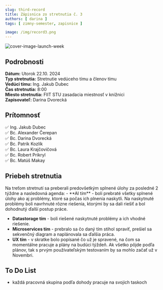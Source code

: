 ```yaml
---
slug: third-record
title: Zápisnica zo stretnutia č. 3
authors: [ darina ]
tags: [ zimny-semester, zapisnice ]

image: /img/record3.png
---
```

![cover-image-launch-week](/img/record3.png)

<!-- ❌✅ -->
<!-- truncate -->

## Podrobnosti

**Dátum:** Utorok 22.10. 2024  
**Typ stretnutia:** Stretnutie vedúceho tímu a členov tímu  
**Vedúci tímu:** Ing. Jakub Dubec  
**Čas stretnutia:** 8:00  
**Miesto stretnutia:** FIIT STU zasadacia miestnosť v knižnici   
**Zapisovateľ:** Darina Dvorecká


## Prítomnosť

 ✅ Ing. Jakub Dubec  
 ✅ Bc. Alexander Čerepan  
 ✅ Bc. Darina Dvorecká  
 ✅ Bc. Patrik Kozlík  
 ✅ Bc. Laura Krajčovičová  
 ✅ Bc. Robert Prikryl  
 ✅ Bc. Matúš Makay

## Priebeh stretnutia
<div style={{ textAlign: 'justify' }}>
Na treťom stretnutí sa preberali predovšetkým splnené úlohy za posledné 2 týždne a nasledovná agenda:
- **AI tím** - boli prebraté všetky splnené úlohy ako aj problémy, ktoré sa počas ich plnenia naskytli.
Na naskytnuté problémy boli navrhnuté rôzne riešenia, ktorými by sa dali riešiť a bol dohodnutý ďalší postup práce.

- **Datastorage tím** - boli riešené naskytnuté problémy a ich vhodné riešenie.
- **Microservices tím** - prebralo sa čo daný tím stihol spraviť, prešiel sa sekvenčný diagram a naplánovala sa ďalšia práca.
- **UX tím** - v skratke bolo popísané čo už je spravené, na čom sa momentálne pracuje a plány na budúci týždeň. 
Ak všetko pôjde podľa plánov, tak s prvým používateľským testovaním by sa mohlo začať už v Novembri.
</div>


## To Do List

- každá pracovná skupina podľa dohody pracuje na svojich taskoch